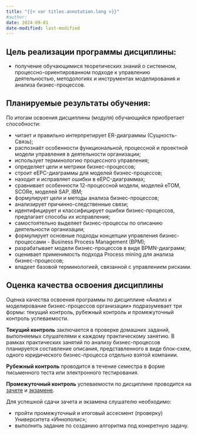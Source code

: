 ```yaml
---
title: "{{< var titles.annotation.long >}}"
#author:
date: 2024-09-01
date-modified: last-modified
---
```



## Цель реализации программы дисциплины:
- получение обучающимися теоретических знаний о системном, процессно-ориентированном подходе к управлению деятельностью, методологиях и инструментах моделирования и анализа бизнес-процессов.


## Планируемые результаты обучения:
По итогам освоения дисциплины (модуля) обучающийся приобретает способности:

- читает и правильно интерпретирует ER-диаграммы (Сущность-Связь);
- распознаёт особенности функциональной, процессной и проектной модели управления в деятельности организации;
- использует терминологию процессного управления;
- определяет цели и метрики бизнес-процессов;
- строит eEPC-диаграммы для моделей бизнес-процессов;
- находит и исправляет ошибки в eEPC-диаграммах;
- сравнивает особенности 12-процессной модели, моделей eTOM, SCORe, моделей SAP, IBM;
- формулирует цели и методы анализа бизнес-процессов;
- анализирует причинно-следственные связи;
- идентифицирует и классифицирует ошибки бизнес-процессов, предлагает способы их исправления;
- самостоятельно выделяет бизнес-процессы по описанию деятельности организации;
- формулирует основные подходы концепции управления бизнес-процессами - Business Process Management (BPM);
- разрабатывает модели бизнес-процессов в виде BPMN-диаграмм;
- оценивает применимость подхода Process mining для анализа бизнес-процессов;
- владеет базовой терминологией, связанной с управлением рисками.


## Оценка качества освоения дисциплины
Оценка качества освоения программы по дисциплине &laquo;Анализ и моделирование бизнес-процессов организации&raquo; подразумевает три формы: текущий контроль, рубежный контроль и промежуточный контроль успеваемости.

**Текущий контроль** заключается в проверке домашних заданий, выполняемых слушателями к каждому практическому занятию. В рамках практических занятий по анализу бизнес-процессов планируется составление описания, представленного в виде блок-схем, одного юридического бизнес-процесса отдельно взятой компании.

**Рубежный контроль** проводится в течение семестра в форме письменного теста или электронного тестирования.

**Промежуточный контроль** успеваемости по дисциплине проводится на [зачете](credit.qmd) и [экзамене](exam.qmd).

Для успешной сдачи зачета и экзамена слушателю необходимо:

- пройти промежуточный и итоговый ассесмент (проверку) Университета &laquo;Иннополис&raquo;;
- выполнить задание по созданию алгоритма под конкретную задачу.
